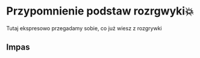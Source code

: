 # Przypomnienie podstaw rozrgwyki💥

Tutaj ekspresowo przegadamy sobie, co już wiesz z rozgrywki

## Impas